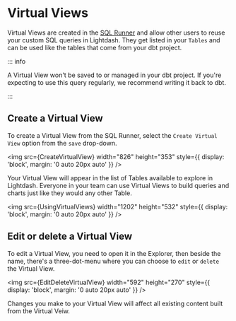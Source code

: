 
# Virtual Views

Virtual Views are created in the [SQL Runner](/references/sql-runner) and allow other users to reuse your custom SQL queries in Lightdash. They get listed in your `Tables` and can be used like the tables that come from your dbt project.

::: info

A Virtual View won't be saved to or managed in your dbt project. If you're expecting to use this query regularly, we recommend writing it back to dbt.

:::

## Create a Virtual View

To create a Virtual View from the SQL Runner, select the `Create Virtual View` option from the `save` drop-down.

<img
  src={CreateVirtualView}
  width="826"
  height="353"
  style={{ display: 'block', margin: '0 auto 20px auto' }}
/>

Your Virtual View will appear in the list of Tables available to explore in Lightdash. Everyone in your team can use Virtual Views to build queries and charts just like they would any other Table. 

<img
  src={UsingVirtualViews}
  width="1202"
  height="532"
  style={{ display: 'block', margin: '0 auto 20px auto' }}
/>

## Edit or delete a Virtual View

To edit a Virtual View, you need to open it in the Explorer, then beside the name, there's a three-dot-menu where you can choose to `edit` or `delete` the Virtual View. 

<img
  src={EditDeleteVirtualView}
  width="592"
  height="270"
  style={{ display: 'block', margin: '0 auto 20px auto' }}
/>

Changes you make to your Virtual View will affect all existing content built from the Virtual Veiw. 